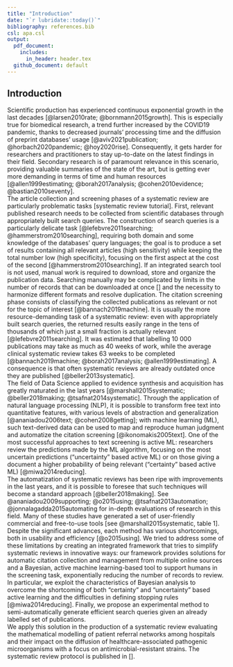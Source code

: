 ```yaml
---
title: "Introduction"
date: "`r lubridate::today()`"
bibliography: references.bib
csl: apa.csl
output:
  pdf_document:
    includes:
      in_header: header.tex
  github_document: default
---
```


## Introduction

Scientific production has experienced continuous exponential growth in the last decades [@larsen2010rate; @bornmann2015growth]. This is especially true for biomedical research, a trend further increased by the COVID19 pandemic, thanks to decreased journals' processing time and the diffusion of preprint databases' usage [@aviv2021publication; @horbach2020pandemic; @hoy2020rise]. Consequently, it gets harder for researchers and practitioners to stay up-to-date on the latest findings in their field. Secondary research is of paramount relevance in this scenario, providing valuable summaries of the state of the art, but is getting ever more demanding in terms of time and human resources [@allen1999estimating; @borah2017analysis; @cohen2010evidence; @bastian2010seventy].\
The article collection and screening phases of a systematic review are particularly problematic tasks [systematic review tutorial]. First, relevant published research needs to be collected from scientific databases through appropriately built search queries. The construction of search queries is a particularly delicate task [@lefebvre2011searching; @hammerstrom2010searching], requiring both domain and some knowledge of the databases' query languages; the goal is to produce a set of results containing all relevant articles (high sensitivity) while keeping the total number low (high specificity), focusing on the first aspect at the cost of the second [@hammerstrom2010searching]. If an integrated search tool is not used, manual work is required to download, store and organize the publication data. Searching manually may be complicated by limits in the number of records that can be downloaded at once [] and the necessity to harmonize different formats and resolve duplication. The citation screening phase consists of classifying the collected publications as relevant or not for the topic of interest [@bannach2019machine]. It is usually the more resource-demanding task of a systematic review: even with appropriately built search queries, the returned results easily range in the tens of thousands of which just a small fraction is actually relevant [@lefebvre2011searching]. It was estimated that labelling 10 000 publications may take as much as 40 weeks of work, while the average clinical systematic review takes 63 weeks to be completed [@bannach2019machine; @borah2017analysis; @allen1999estimating]. A consequence is that often systematic reviews are already outdated once they are published [@beller2013systematic].\
The field of Data Science applied to evidence synthesis and acquisition has greatly maturated in the last years [@marshall2015systematic; @beller2018making; @tsafnat2014systematic]. Through the application of natural language processing (NLP), it is possible to transform free text into quantitative features, with various levels of abstraction and generalization [@ananiadou2006text; @cohen2008getting]; with machine learning (ML), such text-derived data can be used to map and reproduce human judgment and automatize the citation screening [@ikonomakis2005text]. One of the most successful approaches to text screening is active ML: researchers review the predictions made by the ML algorithm, focusing on the most uncertain predictions ("uncertainty" based active ML)  or on those giving a document a higher probability of being relevant ("certainty" based active ML) [@miwa2014reducing].\
The automatization of systematic reviews has been ripe with improvements in the last years, and it is possible to foresee that such techniques will become a standard approach [@beller2018making]. See @ananiadou2009supporting; @o2015using; @tsafnat2013automation; @jonnalagadda2015automating for in-depth evaluations of research in this field. Many of these studies have generated a set of user-friendly commercial and free-to-use tools [see @marshall2015systematic, table 1].
Despite the significant advances, each method has various shortcomings, both in usability and efficiency [@o2015using].
We tried to address some of these limitations by creating an integrated framework that tries to simplify systematic reviews in innovative ways: our framework provides solutions for automatic citation collection and management from multiple online sources and a Bayesian, active machine learning-based tool to support humans in the screening task, exponentially reducing the number of records to review. In particular, we exploit the characteristics of Bayesian analysis to overcome the shortcoming of both "certainty" and "uncertainty" based active learning and the difficulties in defining stopping rules [@miwa2014reducing].
Finally, we propose an experimental method to semi-automatically generate efficient search queries given an already labelled set of publications.\
We apply this solution in the production of a systematic review evaluating the mathematical modelling of patient referral networks among hospitals and their impact on the diffusion of healthcare-associated pathogenic microorganisms with a focus on antimicrobial-resistant strains. The systematic review protocol is published in [].

